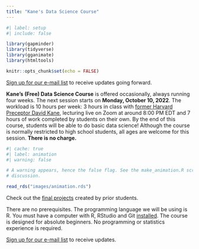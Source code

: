 ```yaml
---
title: "Kane's Data Science Course"
---
```


```r
#| label: setup
#| include: false

library(gapminder)
library(tidyverse)
library(gganimate)
library(htmltools)

knitr::opts_chunk$set(echo = FALSE)
```

[Sign up for our e-mail list](https://davidkane.substack.com/embed) to receive updates going forward.

**Kane's (Free) Data Science Course** is offered occasionally, always running four weeks. The next session starts on **Monday, October 10, 2022**. The workload is 10 hours per week: 3 hours in class with [former Harvard Preceptor David Kane](https://www.davidkane.info/), lecturing live on Zoom at around 8:00 PM EDT and 7 hours of work completed by students on their own. By the end of this course, students will be able to do basic data science! Although the course is normally restricted to high school students, all ages are welcome for this session. **There is no charge.**

```r
#| cache: true
#| label: animation
#| warning: false

# A warning appears, hence the false flag. See the make_animation.R script for
# discussion.

read_rds("images/animation.rds")
```

Check out the [final projects](https://bootcamp.davidkane.info/projects.html) created by prior students.

There are no prerequisites. The programming language we will be using is R. You must have a computer with R, RStudio and Git [installed](https://happygitwithr.com). The course is designed for absolute beginners. No programming or statistics experience is required.

[Sign up for our e-mail list](https://davidkane.substack.com/embed) to receive updates.
